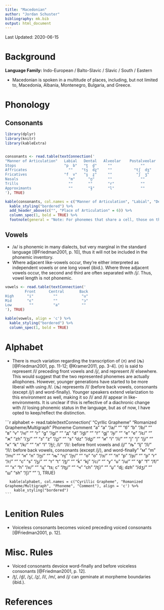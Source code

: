 ```yaml
---
title: "Macedonian"
author: "Jordan Schuster"
bibliography: mk.bib
output: html_document
---
```


Last Updated: 2020-06-15

# Background

**Language Family:** Indo-European / Balto-Slavic / Slavic / South / Eastern

* Macedonian is spoken in a multitude of places, including, but not limited to, Macedonia, Albania, Montenegro, Bulgaria, and Greece.

# Phonology

## Consonants

```r

library(dplyr)
library(knitr)
library(kableExtra)


consonants <- read.table(textConnection('
"Manner of Articulation"   Labial   Dental   Alveolar    Postalveolar    Palatal     Velar
Stops                      "p  b"   "t̪  d̪"     ""             ""          "c  ɟ"     "k  ɡ"
Affricates                   ""    "ts̪  dz̪"    ""          "tʃ  dʒ"         ""          ""
Fricatives                 "f  v"   "s̪  z̪"     ""           "ʃ  ʒ"          ""         "x"
Nasals                       "m"      "n̪"      ""             ""           "ɲ"         ""
Trills                       ""       ""       "r"            ""            ""         ""
Approximants                 ""       "ɫ̪"      "l"            ""            "j"        ""
'), TRUE)

kable(consonants, col.names = c("Manner of Articulation", "Labial", "Dental", "Alveolar", "Postalveolar", "Palatal", "Velar"), align = 'c') %>%
  kable_styling("bordered") %>%
  add_header_above(c("", "Place of Articulation" = 6)) %>%
  column_spec(1, bold = TRUE) %>%
  footnote(general = "Note: For phonemes that share a cell, those on the left are voiceless and those on the right are voiced.", general_title = "")
```


## Vowels

* /ə/ is phonemic in many dialects, but very marginal in the standard language [@Friedman2001, p. 10], thus it will not be included in the phonemic inventory.
* Where adjacent like-vowels occur, they're either interpreted as independent vowels or one long vowel (ibid.). Where three adjacent vowels occur, the second and third are often separated with /j/. Thus, vowel length is not phonemic.

```r

vowels <- read.table(textConnection('
         Front      Central       Back
High      "i"         ""           "u"
Mid       "ɛ"         ""           "ɔ"
Low        ""         "a"          ""
'), TRUE)

kable(vowels, align = 'c') %>%
  kable_styling("bordered") %>%
  column_spec(1, bold = TRUE)
```  

# Alphabet

* There is much variation regarding the transcription of ⟨л⟩ and ⟨љ⟩ [@Friedman2001, pp. 11-12; @Kramer2011, pp. 3-4]. ⟨л⟩ is said to represent /l/ preceding front vowels and /j/, and represent /ɫ/ elsewhere. This would suggest that the two represented phonemes are actually allophones. However, younger generations have started to be more liberal with using /ɫ/. ⟨љ⟩ represents /l/ (before back vowels, consonants (except /j/) and word-finally). Younger speakers extend velarization to this environment as well, making it so /l/ and /ɫ/ appear in like-environments. It is unclear if this is reflective of a diachronic change with /l/ losing phonemic status in the language, but as of now, I have opted to keep/reflect the distinction.

```r

alphabet <- read.table(textConnection('
"Cyrllic Grapheme"    "Romanized Grapheme/Multigraph"    Phoneme               Comment
      "а"	                     "a"                       "/a/"                  ""
      "б"	                     "b"                       "/b/"                  ""
      "в"	                     "v"                       "/v/"                  ""
      "г"	                     "g"                       "/ɡ/"                  ""
      "д"	                     "d"                       "/d̪/"                  ""
      "ѓ"                      "gj"                      "/ɟ/"                  ""
      "е"	                     "e"                       "/ɛ/"                  ""
      "ж"	                     "zh"                      "/ʒ/"                  ""
      "з"	                     "z"                       "/z̪/"                  ""
      "s"                      "dz"                      "/dz̪/"                 ""
      "и"	                     "i"                       "/i/"                  ""
      "j"                      "j"                       "/j/"                  ""
      "к"	                     "k"                       "/k/"                  ""
      "л"	                     "l"                    "/ɫ̪/; /l/"         "/l/: before front vowels and /j/"
      "љ"                      "lj"                      "/l/"           "/l/: before back vowels, consonants (except /j/), and word-finally"
      "м"	                     "m"                       "/m/"                  ""
      "н"	                     "n"                       "/n̪/"                  ""
      "њ"	                     "nj"                      "/ɲ/"                  ""
      "о"	                     "o"                       "/ɔ/"                  ""
      "п"	                     "p"                       "/p/"                  ""
      "р"	                     "r"                       "/r/"                  ""
      "с"	                     "s"                       "/s̪/"                  ""
      "т"	                     "t"                       "/t̪/"                  ""
      "ḱ"                      "kj"                      "/c/"                  ""
      "у"	                     "u"                       "/u/"                  ""
      "ф"	                     "f"                       "/f/"                  ""
      "х"	                     "h"                       "/x/"                  ""
      "ц"	                    "ts; c"                    "/ts̪/"                 ""
      "ч"	                     "ch"                      "/tʃ/"                 ""
      "џ"                    "dj; dzh"                   "/dʒ/"                 ""
      "ш"	                     "sh"                      "/ʃ/"                  ""
      '), TRUE)

      kable(alphabet, col.names = c("Cyrillic Grapheme", "Romanized Grapheme/Multigraph", "Phoneme", "Comment"), align = 'c') %>%
        kable_styling("bordered")
    ```

# Lenition Rules

* Voiceless consonants becomes voiced preceding voiced consonants [@Friedman2001, p. 12].

# Misc. Rules

* Voiced consonants devoice word-finally and before voiceless consonants [@Friedman2001, p. 12].
* /t̪/, /d̪/, /s̪/, /z̪/, /l/, /m/, and /j/ can geminate at morpheme boundaries (ibid.).

# References
